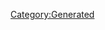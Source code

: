 {{Database/Costume/CostumeInfo
 |ID=177
 |DivaId=9
 |PrismCostumeId=17
 |Enabled=2
 |SkillId=23
 |EODICFLJAKO=False
 |AGBPBDODKBK=1
 |HMCOGDICFNB=1
 |LevelMax=4
 |HGBJODBCJDA=4
 |EGLDFPILJLG=0
 |GLEEPAFMPLO=False
 |IIELLEPEEFH=5270
}}
[[Category:Generated]]
